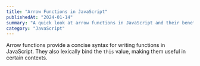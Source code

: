 ```yaml
---
title: "Arrow Functions in JavaScript"
publishedAt: "2024-01-14"
summary: "A quick look at arrow functions in JavaScript and their benefits over traditional function expressions."
category: "JavaScript"
---
```


Arrow functions provide a concise syntax for writing functions in JavaScript. They also lexically bind the `this` value, making them useful in certain contexts.
